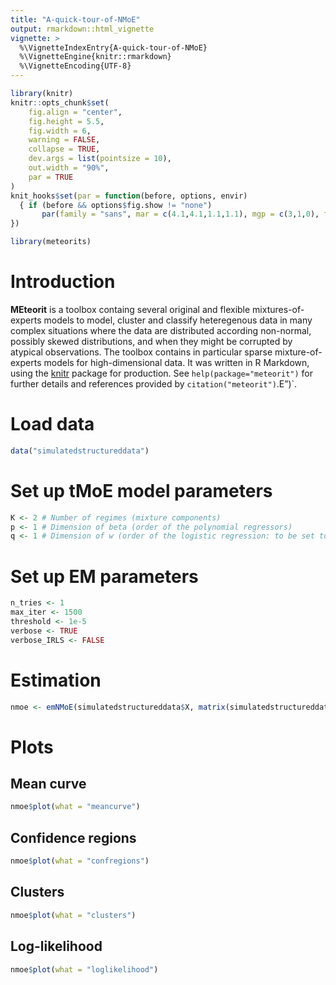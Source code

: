 ```yaml
---
title: "A-quick-tour-of-NMoE"
output: rmarkdown::html_vignette
vignette: >
  %\VignetteIndexEntry{A-quick-tour-of-NMoE}
  %\VignetteEngine{knitr::rmarkdown}
  %\VignetteEncoding{UTF-8}
---
```


```r
library(knitr)
knitr::opts_chunk$set(
	fig.align = "center",
	fig.height = 5.5,
	fig.width = 6,
	warning = FALSE,
	collapse = TRUE,
	dev.args = list(pointsize = 10),
	out.width = "90%",
	par = TRUE
)
knit_hooks$set(par = function(before, options, envir)
  { if (before && options$fig.show != "none") 
       par(family = "sans", mar = c(4.1,4.1,1.1,1.1), mgp = c(3,1,0), tcl = -0.5)
})
```

```r
library(meteorits)
```

# Introduction

**MEteorit** is a toolbox containg several original and flexible mixtures-of-experts models to model, cluster and classify heteregenous data in many complex situations where the data are distributed according non-normal, possibly skewed distributions, and when they might be corrupted by atypical observations. The toolbox contains in particular sparse mixture-of-experts models for high-dimensional data. 
It was written in R Markdown, using the [knitr](https://cran.r-project.org/package=knitr) package for production. 
See `help(package="meteorit")` for further details and references provided by `citation("meteorit")`.E")`.

# Load data

```r
data("simulatedstructureddata")
```

# Set up tMoE model parameters

```r
K <- 2 # Number of regimes (mixture components)
p <- 1 # Dimension of beta (order of the polynomial regressors)
q <- 1 # Dimension of w (order of the logistic regression: to be set to 1 for segmentation)
```

# Set up EM parameters

```r
n_tries <- 1
max_iter <- 1500
threshold <- 1e-5
verbose <- TRUE
verbose_IRLS <- FALSE
```

# Estimation

```r
nmoe <- emNMoE(simulatedstructureddata$X, matrix(simulatedstructureddata$Y), K, p, q, n_tries, max_iter, threshold, verbose, verbose_IRLS)
```

# Plots

## Mean curve

```r
nmoe$plot(what = "meancurve")
```

## Confidence regions

```r
nmoe$plot(what = "confregions")
```

## Clusters

```r
nmoe$plot(what = "clusters")
```

## Log-likelihood

```r
nmoe$plot(what = "loglikelihood")
```
